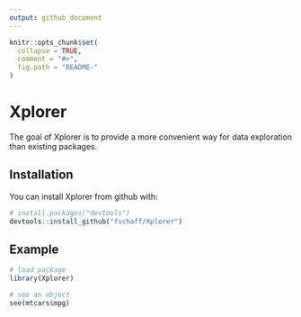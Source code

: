 ```yaml
---
output: github_document
---
```


<!-- README.md is generated from README.Rmd. Please edit that file -->

```r
knitr::opts_chunk$set(
  collapse = TRUE,
  comment = "#>",
  fig.path = "README-"
)
```

# Xplorer

The goal of Xplorer is to provide a more convenient way for data exploration than existing packages.

## Installation

You can install Xplorer from github with:

```r
# install.packages("devtools")
devtools::install_github("fschaff/Xplorer")
```

## Example

```r
# load package
library(Xplorer)

# see an object
see(mtcars$mpg)
```
